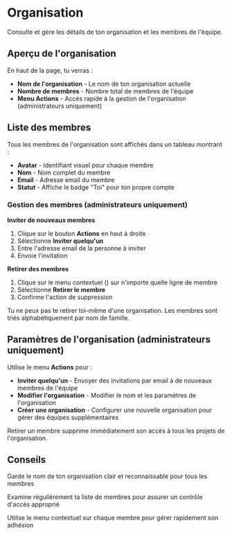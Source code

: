 # Organisation

Consulte et gère les détails de ton organisation et les membres de l'équipe.

## Aperçu de l'organisation

En haut de la page, tu verras :
- **Nom de l'organisation** - Le nom de ton organisation actuelle
- **Nombre de membres** - Nombre total de membres de l'équipe
- **Menu Actions** - Accès rapide à la gestion de l'organisation (administrateurs uniquement)

## Liste des membres

Tous les membres de l'organisation sont affichés dans un tableau montrant :
- **Avatar** - Identifiant visuel pour chaque membre
- **Nom** - Nom complet du membre
- **Email** - Adresse email du membre
- **Statut** - Affiche le badge "Toi" pour ton propre compte

### Gestion des membres (administrateurs uniquement)

**Inviter de nouveaux membres**
1. Clique sur le bouton **Actions** en haut à droite
2. Sélectionne **Inviter quelqu'un**
3. Entre l'adresse email de la personne à inviter
4. Envoie l'invitation

**Retirer des membres**
1. Clique sur le menu contextuel (<Icon name="EllipsisVertical" />) sur n'importe quelle ligne de membre
2. Sélectionne **Retirer le membre**
3. Confirme l'action de suppression

<Note>Tu ne peux pas te retirer toi-même d'une organisation. Les membres sont triés alphabétiquement par nom de famille.</Note>

## Paramètres de l'organisation (administrateurs uniquement)

Utilise le menu **Actions** pour :
- **Inviter quelqu'un** - Envoyer des invitations par email à de nouveaux membres de l'équipe
- **Modifier l'organisation** - Modifier le nom et les paramètres de l'organisation
- **Créer une organisation** - Configurer une nouvelle organisation pour gérer des équipes supplémentaires

<Warning>Retirer un membre supprime immédiatement son accès à tous les projets de l'organisation.</Warning>

## Conseils

<Tip>Garde le nom de ton organisation clair et reconnaissable pour tous les membres</Tip>

<Tip>Examine régulièrement ta liste de membres pour assurer un contrôle d'accès approprié</Tip>

<Tip>Utilise le menu contextuel sur chaque membre pour gérer rapidement son adhésion</Tip>
